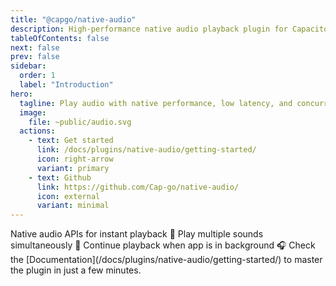 ```yaml
---
title: "@capgo/native-audio"
description: High-performance native audio playback plugin for Capacitor apps with low latency and concurrent playback support.
tableOfContents: false
next: false
prev: false
sidebar:
  order: 1
  label: "Introduction"
hero:
  tagline: Play audio with native performance, low latency, and concurrent playback. Perfect for games, sound effects, and background music.
  image:
    file: ~public/audio.svg
  actions:
    - text: Get started
      link: /docs/plugins/native-audio/getting-started/
      icon: right-arrow
      variant: primary
    - text: Github
      link: https://github.com/Cap-go/native-audio/
      icon: external
      variant: minimal
---
```



<CardGrid stagger>
  <Card title="Low latency" icon="rocket">
    Native audio APIs for instant playback 🚀
  </Card>
  <Card title="Concurrent playback" icon="layers">
    Play multiple sounds simultaneously 🎵
  </Card>
  <Card title="Background audio" icon="play">
    Continue playback when app is in background 🎧
  </Card>
  <Card title="Comprehensive Documentation" icon="open-book">
    Check the [Documentation](/docs/plugins/native-audio/getting-started/) to master the plugin in just a few minutes.
  </Card>
</CardGrid>
